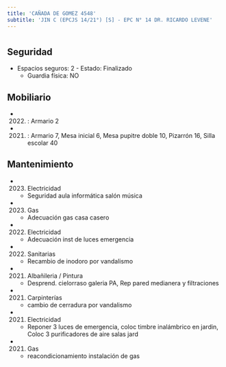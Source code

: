 ```yaml
---
title: 'CAÑADA DE GOMEZ 4548'
subtitle: 'JIN C (EPCJS 14/21°) [S] - EPC N° 14 DR. RICARDO LEVENE'
---
```


#


## Seguridad

*  Espacios seguros: 2 - Estado: Finalizado 
    + Guardia física: NO





## Mobiliario

*  (2022) : Armario 2 

*  (2021) : Armario 7, Mesa inicial 6, Mesa pupitre doble 10, Pizarrón 16, Silla escolar 40 





## Mantenimiento

*  (2023) Electricidad 
    + Seguridad aula informática salón  música

*  (2023) Gas 
    + Adecuación gas casa casero

*  (2022) Electricidad 
    + Adecuación inst de luces emergencia

*  (2022) Sanitarias 
    + Recambio de inodoro por vandalismo

*  (2021) Albañileria / Pintura 
    + Desprend. cielorraso galeria PA, Rep  pared medianera y  filtraciones

*  (2021) Carpinterías 
    + cambio de cerradura por vandalismo

*  (2021) Electricidad 
    + Reponer 3 luces de emergencia, coloc timbre inalámbrico en jardin, Coloc 3 purificadores de aire salas jard

*  (2021) Gas 
    + reacondicionamiento instalación de gas



